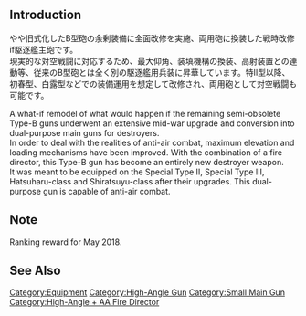 {{EquipmentInfo|296}}

==Introduction==
やや旧式化したB型砲の余剰装備に全面改修を実施、両用砲に換装した戦時改修if駆逐艦主砲です。<br>現実的な対空戦闘に対応するため、最大仰角、装填機構の換装、高射装置との連動等、従来のB型砲とは全く別の駆逐艦用兵装に昇華しています。特II型以降、初春型、白露型などでの装備運用を想定して改修され、両用砲として対空戦闘も可能です。

A what-if remodel of what would happen if the remaining semi-obsolete Type-B guns underwent an extensive mid-war upgrade and conversion into dual-purpose main guns for destroyers.<br>
In order to deal with the realities of anti-air combat, maximum elevation and loading mechanisms have been improved. With the combination of a fire director, this Type-B gun has become an entirely new destroyer weapon.<br>
It was meant to be equipped on the Special Type II, Special Type III, Hatsuharu-class and Shiratsuyu-class after their upgrades. This dual-purpose gun is capable of anti-air combat.

==Note==
Ranking reward for May 2018.

==See Also==

{{Equipmentlist}}
[[Category:Equipment]]
[[Category:High-Angle Gun]]
[[Category:Small Main Gun]]
[[Category:High-Angle + AA Fire Director]]